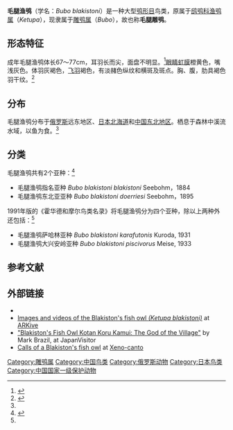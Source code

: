 {{Speciesbox
| image = Bubo blakistoni.jpg
| status = EN
| status_system = IUCN3.1
| status_ref = <ref name=iucn>{{Cite iucn | author = BirdLife International | title = ''Bubo blakistoni'' | volume = 2016 | page = e.T22689007A93214159 | date = 2016 }}</ref>
| genus = Bubo
| species = blakistoni
| authority  = [[亨利·西博姆|Seebohm]], 1884
| range_map = BuboBlakistoniIUCN2019-2.png
| range_map_caption = 毛腿渔鸮分布范围
|synonyms=''Ketupa blakistoni'' (Seebohm, 1884)
}}
'''毛腿渔鸮'''（学名：''Bubo blakistoni''）是一种大型[[鸮形目|鸮形目]]鸟类，原属于[[鸱鸮科|鸱鸮科]][[渔鸮属|渔鸮属]]（''Ketupa''），现隶属于[[雕鸮属|雕鸮属]]（''Bubo''），故也称'''毛腿雕鸮'''。
==形态特征==
成年毛腿渔鸮体长67～77cm，耳羽长而尖，面盘不明显。<ref name=赵正阶>{{cite book |author1=赵正阶 |title=《中国鸟类志·上卷·非雀形目》 |date=2001 |publisher=吉林科学技术出版社 |location=长春 |isbn=7-5384-2407-5 |page=662}}</ref>[[眼睛|眼睛]][[虹膜|虹膜]]橙黄色，嘴浅灰色。体羽灰褐色，[[飞羽|飞羽]]褐色，有淡赭色纵纹和横斑及斑点。胸、腹，肋具褐色羽干纹。<ref name="中国动物主题数据库">{{cite web |title=毛腿渔鸮 |url=http://www.zoology.csdb.cn/taxon/%7BE073B12C-3E10-4D26-9C26-5685D44F581B%7D |website=中国动物主题数据库 |accessdate=2021-03-20}}</ref>
==分布==
毛腿渔鸮分布于[[俄罗斯|俄罗斯]]远东地区、[[日本|日本]][[北海道|北海道]]和[[中国东北地区|中国东北地区]]。栖息于森林中溪流水域，以鱼为食。<ref name="中国动物主题数据库"/>
==分类==
毛腿渔鸮共有2个亚种：<ref>{{ITIS|id=686686|taxon=''Bubo blakistoni''}}</ref>
*毛腿渔鸮指名亚种 ''Bubo blakistoni blakistoni'' Seebohm，1884
*毛腿渔鸮东北亚亚种 ''Bubo blakistoni doerriesi'' Seebohm，1895
1991年版的《霍华德和摩尔鸟类名录》将毛腿渔鸮分为四个亚种，除以上两种外还包括：<ref name=赵正阶/>
*毛腿渔鸮萨哈林亚种 ''Bubo blakistoni karafutonis'' Kuroda, 1931
*毛腿渔鸮大兴安岭亚种 ''Bubo blakistoni piscivorus'' Meise, 1933
==参考文献==
{{reflist}}

==外部链接==
*{{BirdLife|2229|Bubo blakistoni}}
*[https://web.archive.org/web/20060328235719/http://www.arkive.org/species/GES/birds/Ketupa_blakistoni/ Images and videos of the Blakiston's fish owl ''(Ketupa blakistoni)''] at [[ARKive|ARKive]]
*[http://www.japanvisitor.com/index.php?cID=449&pID=2607 "Blakiston's Fish Owl Kotan Koru Kamui: The God of the Village"] {{Wayback|url=http://www.japanvisitor.com/index.php?cID=449&pID=2607 |date=20121102052858 }} by Mark Brazil, at JapanVisitor
*[https://www.xeno-canto.org/species/Bubo-blakistoni Calls of a Blakiston's fish owl] {{Wayback|url=https://www.xeno-canto.org/species/Bubo-blakistoni |date=20191024203319 }} at [[Xeno-canto|Xeno-canto]]

{{Taxonbar|from=Q1137288}}
[[Category:雕鸮属|Category:雕鸮属]]
[[Category:中国鸟类|Category:中国鸟类]]
[[Category:俄罗斯动物|Category:俄罗斯动物]]
[[Category:日本鸟类|Category:日本鸟类]]
[[Category:中国国家一级保护动物|Category:中国国家一级保护动物]]